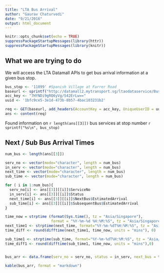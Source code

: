 ```yaml
---
title: "LTA Bus Arrival"
author: "Gaurav Chaturvedi"
date: "9/21/2016"
output: html_document
---
```


```r
knitr::opts_chunk$set(echo = TRUE)
suppressPackageStartupMessages(library(httr)) 
suppressPackageStartupMessages(library(knitr))
```

## What we are trying to do 

We will access the LTA Datamall APIs to get bus arrival information at a given bus stop. 


```r

bus_stop <- '11099' #Spanish Village at Farrer Road
baseurl <- sprintf("http://datamall2.mytransport.sg/ltaodataservice/BusArrival?BusStopID=%s&SST=True", bus_stop)
acc_key <- "7HYNDi9gRQ6yVg/S42ErLw=="
uuid <- '1bfc9ce5-3e1d-473b-8b57-4bac103231b2'

req <- GET(baseurl, add_headers(AccountKey = acc_key, UniqueUserID = uuid))
ans <- content(req)

```

Found information on `r length(ans[[3]])` bus services at stop number `r sprintf("%s\n", bus_stop)`

## Next / Sub Bus Arrival Times 

```r
num_bus <- length(ans[[3]])

serv_no <- vector(mode="character", length = num_bus)
in_serv <- vector(mode="character", length = num_bus)
next_time <- vector(mode="character", length = num_bus)
sub_time <- vector(mode="character", length = num_bus)

for ( i in 1:num_bus){
  serv_no[i] <- ans[[3]][[i]]$ServiceNo
  in_serv[i] <- ans[[3]][[i]]$Status
  next_time[i] <- ans[[3]][[i]]$NextBus$EstimatedArrival
  sub_time[i] <- ans[[3]][[i]]$SubsequentBus$EstimatedArrival
}

time_now = strptime (format(Sys.time(), tz = "Asia/Singapore"), 
                     format = "%Y-%m-%d %H:%M:%S", tz = "Asia/Singapore")
next_time1 <- strptime(next_time, format="%Y-%m-%dT%H:%M:%S", tz = "Asia/Singapore")
time_diff <- round(difftime(next_time1, time_now, units = "mins"), 0)

sub_time1 <- strptime(sub_time, format="%Y-%m-%dT%H:%M:%S", tz = "Asia/Singapore")
time_diff1 <- round(difftime(sub_time1, time_now, units = "mins"),0)


bus_arr <- data.frame(serv_no = serv_no, status = in_serv, next_bus = time_diff, sub_bus = time_diff1)

kable(bus_arr, format = "markdown")

```
